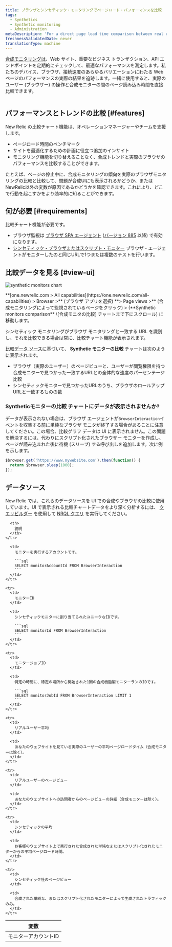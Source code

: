 ```yaml
---
title: ブラウザとシンセティック・モニタリングでページロード・パフォーマンスを比較
tags:
  - Synthetics
  - Synthetic monitoring
  - Administration
metaDescription: 'For a direct page load time comparison between real user (browser) interactions and synthetic monitors, use New Relic''s comparative charting feature.'
freshnessValidatedDate: never
translationType: machine
---
```




[合成モニタリングは](/docs/synthetics/new-relic-synthetics/getting-started/introduction-new-relic-synthetics)、Web サイト、重要なビジネス トランザクション、API エンドポイントを定期的にチェックして、最適なパフォーマンスを測定します。私たちの[<InlinePopover type="browser"/>](/docs/browser/new-relic-browser/getting-started/introduction-new-relic-browser)デバイス、ブラウザ、接続速度のあらゆるバリエーションにわたる Web ページのパフォーマンスの実際の結果を追跡します。一緒に使用すると、実際のユーザー (ブラウザー) の操作と合成モニターの間のページ読み込み時間を直接比較できます。

<img
  title=""
  alt=""
  src={browserSyntheticChart}
/>

## パフォーマンスとトレンドの比較 [#features]

New Relic の比較チャート機能は、オペレーションマネージャーやチームを支援します。

* ページロード時間のベンチマーク
* サイトを最適化するための計画に役立つ追加のインサイト
* モニタリング機能を切り替えることなく、合成トレンドと実際のブラウザのパフォーマンスを比較することができます。

たとえば、ページの停止中に、合成モニタリングの傾向を実際のブラウザモニタリングの比較と比較して、問題が合成UIにも表示されるかどうか、またはNewRelic以外の変数が原因であるかどうかを確認できます。これにより、どこで行動を起こすかをより効率的に知ることができます。

## 何が必要 [#requirements]

比較チャート機能が必要です。

* ブラウザ監視は [ブラウザ SPA エージェント](/docs/browser/new-relic-browser/getting-started/compatibility-requirements-browser-monitoring#spa) ([バージョン 885](/docs/release-notes/new-relic-browser-release-notes/browser-agent-release-notes) 以降) で有効になります。
* [シンセティック・ブラウザまたはスクリプト・モニター](/docs/synthetics/new-relic-synthetics/using-monitors/add-edit-monitors) ブラウザ・エージェントがモニターしたのと同じURLで1つまたは複数のテストを行います。

## 比較データを見る [#view-ui]

<img
  title="synthetic monitors chart"
  alt="synthetic monitors chart"
  src={browserSyntheticMonitorsComparisonChart}
/>

<figcaption>
  **[one.newrelic.com > All capabilities](https://one.newrelic.com/all-capabilities) > Browser >** (ブラウザ アプリを選択) **> Page views >** (合成モニタリングによって監視されているページをクリック) > (**Synthetic monitors comparison** \[合成モニタの比較] チャートまで下にスクロール) に移動します。
</figcaption>

シンセティック モニタリングがブラウザ モニタリングと一致する URL を識別し、それを比較できる場合は常に、比較チャート機能が表示されます。

[比較データ ソース](#data-sources)に基づいて、 **Synthetic モニターの比較** チャートは次のように表示されます。

* ブラウザ（実際のユーザー）のページビューと、ユーザーが閲覧権限を持つ合成モニターで見つかった一致するURLとの全体的な速度のパーセンテージ比較
* シンセティックモニターで見つかったURLのうち、ブラウザのロールアップURLと一致するものの数

### **Syntheticモニターの比較** チャートにデータが表示されませんか?

データが表示されない場合は、ブラウザ エージェントが`BrowserInteraction`イベントを収集する前に単純なブラウザ モニタが終了する場合があることに注意してください。この場合、比較グラフ データは UI に表示されません。この問題を解決するには、代わりにスクリプト化されたブラウザー モニターを作成し、ページが読み込まれた後に待機 (スリープ) する呼び出しを追加します。次に例を示します。

```js
$browser.get('https://www.mywebsite.com').then(function() {
  return $browser.sleep(1000);
});
```

## データソース

New Relic では、これらのデータソースを UI での合成やブラウザの比較に使用しています。UI で表示される比較チャートデータをより深く分析するには、 [クエリビルダー](/docs/query-your-data/explore-query-data/query-builder/use-advanced-nrql-mode-specify-data) を使用して [NRQL クエリ](/docs/insights/nrql-new-relic-query-language/using-nrql/introduction-nrql) を実行してください。

<table>
  <thead>
    <tr>
      <th style={{ width: "200px" }}>
        変数
      </th>

      <th>
        説明
      </th>
    </tr>
  </thead>

  <tbody>
    <tr>
      <td>
        モニターアカウントID
      </td>

      <td>
        モニターを実行するアカウントです。

        ```sql
        SELECT monitorAccountId FROM BrowserInteraction
        ```
      </td>
    </tr>

    <tr>
      <td>
        モニターID
      </td>

      <td>
        シンセティックモニターに割り当てられたユニークなIDです。

        ```sql
        SELECT monitorId FROM BrowserInteraction
        ```
      </td>
    </tr>

    <tr>
      <td>
        モニタージョブID
      </td>

      <td>
        特定の時間に、特定の場所から開始された1回の合成樹脂製モニターランのIDです。

        ```sql
        SELECT monitorJobId FROM BrowserInteraction LIMIT 1
        ```
      </td>
    </tr>

    <tr>
      <td>
        リアルユーザー平均
      </td>

      <td>
        あなたのウェブサイトを見ている実際のユーザーの平均ページロードタイム（合成モニターは除く）。
      </td>
    </tr>

    <tr>
      <td>
        リアルユーザーのページビュー
      </td>

      <td>
        あなたのウェブサイトへの訪問者からのページビューの詳細（合成モニターは除く）。
      </td>
    </tr>

    <tr>
      <td>
        シンセティックの平均
      </td>

      <td>
        お客様のウェブサイト上で実行された合成された単純なまたはスクリプト化されたモニターからの平均ページロード時間。
      </td>
    </tr>

    <tr>
      <td>
        シンセティック社のページビュー
      </td>

      <td>
        合成された単純な、またはスクリプト化されたモニターによって生成されたトラフィックのみ。
      </td>
    </tr>
  </tbody>
</table>